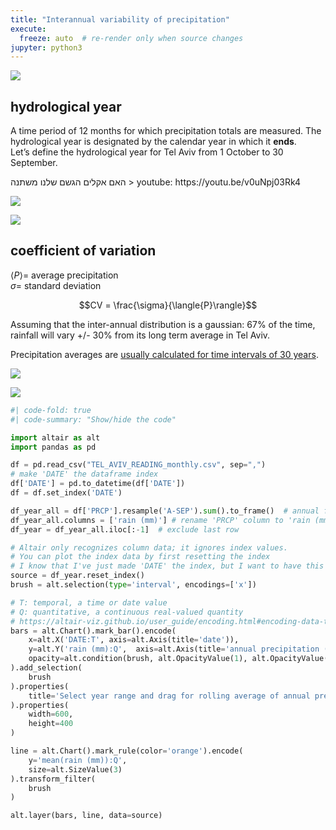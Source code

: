 ```yaml
---
title: "Interannual variability of precipitation"
execute:
  freeze: auto  # re-render only when source changes
jupyter: python3
---
```


![](/archive/figures/monthly_tel_aviv_1940-1999.png)

## hydrological year

A time period of 12 months for which precipitation totals are measured. The hydrological year is designated by the calendar year in which it **ends**.  
Let's define the hydrological year for Tel Aviv from 1 October to 30 September.

האם אקלים הגשם שלנו משתנה
> youtube: https://youtu.be/v0uNpj03Rk4

![](/archive/figures/annual_tel_aviv_with_mean.png)

![](/archive/figures/histogram_tel_aviv_with_mean_and_std.png)

## coefficient of variation

$\langle{P}\rangle=$ average precipitation  
$\sigma=$ standard deviation

$$CV = \frac{\sigma}{\langle{P}\rangle}$$

Assuming that the inter-annual distribution is a gaussian: 67% of the time, rainfall will vary +/- 30% from its long term average in Tel Aviv.

Precipitation averages are [usually calculated for time intervals of 30 years](https://www.ncdc.noaa.gov/news/defining-climate-normals-new-ways).

![](/archive/figures/mean_tel_aviv_2_windows.png)

![](/archive/figures/mean_tel_aviv_4_windows.png)


```python
#| code-fold: true
#| code-summary: "Show/hide the code"

import altair as alt
import pandas as pd

df = pd.read_csv("TEL_AVIV_READING_monthly.csv", sep=",")
# make 'DATE' the dataframe index
df['DATE'] = pd.to_datetime(df['DATE'])
df = df.set_index('DATE')

df_year_all = df['PRCP'].resample('A-SEP').sum().to_frame()  # annual frequency, anchored end of September
df_year_all.columns = ['rain (mm)'] # rename 'PRCP' column to 'rain (mm)'
df_year = df_year_all.iloc[:-1]  # exclude last row

# Altair only recognizes column data; it ignores index values.
# You can plot the index data by first resetting the index
# I know that I've just made 'DATE' the index, but I want to have this here nonetheless so I can refer to this in the future
source = df_year.reset_index()
brush = alt.selection(type='interval', encodings=['x'])

# T: temporal, a time or date value
# Q: quantitative, a continuous real-valued quantity
# https://altair-viz.github.io/user_guide/encoding.html#encoding-data-types
bars = alt.Chart().mark_bar().encode(
    x=alt.X('DATE:T', axis=alt.Axis(title='date')),
    y=alt.Y('rain (mm):Q',  axis=alt.Axis(title='annual precipitation (mm) and average')),
    opacity=alt.condition(brush, alt.OpacityValue(1), alt.OpacityValue(0.2)),
).add_selection(
    brush
).properties(
    title='Select year range and drag for rolling average of annual precipitation in Tel Aviv'
).properties(
    width=600,
    height=400
)

line = alt.Chart().mark_rule(color='orange').encode(
    y='mean(rain (mm)):Q',
    size=alt.SizeValue(3)
).transform_filter(
    brush
)

alt.layer(bars, line, data=source)
```